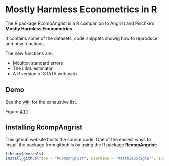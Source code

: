 Mostly Harmless Econometrics in R
========================================================

The R package RcompAngrist is a R companion to Angrist and Pischke's **Mostly Harmless Econometrics**. 

It contains some of the datasets, code snippets showig how to reproduce, and new functions.

The new functions are:

* Moulton standard errors
* The LIML estimator
* A R version of STATA webuse()

Demo
-----------------------
See the [wiki](http://github.com/MatthieuStigler/RCompAngrist/wiki/FIG_4.1.1) for the exhaustive list. 

Figure [4.1.1](http://github.com/MatthieuStigler/RCompAngrist/wiki/FIG_4.1.1)


Installing **RcompAngrist**
-----------------------

This github website hosts the source code. One of the easiest ways to install the package from github is by using the R package **RcompAngrist**:


```r
library(devtools)
install_github(repo = "RCompAngrist", username = "MatthieuStigler", subdir = "RcompAngrist")
```
